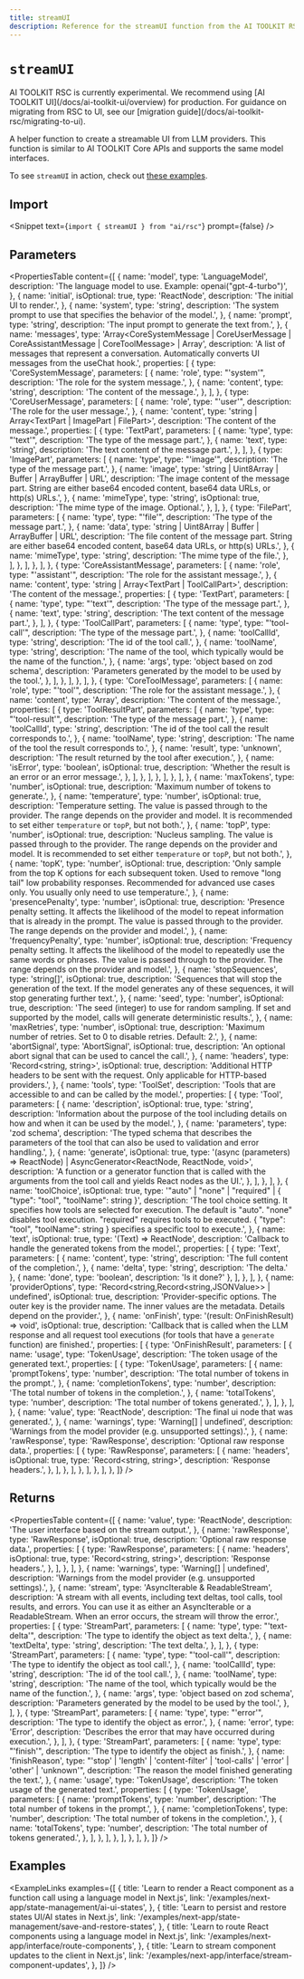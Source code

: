 ```yaml
---
title: streamUI
description: Reference for the streamUI function from the AI TOOLKIT RSC
---
```


# `streamUI`

<Note type="warning">
  AI TOOLKIT RSC is currently experimental. We recommend using [AI TOOLKIT
  UI](/docs/ai-toolkit-ui/overview) for production. For guidance on migrating
  from RSC to UI, see our [migration
  guide](/docs/ai-toolkit-rsc/migrating-to-ui).
</Note>

A helper function to create a streamable UI from LLM providers. This function is similar to AI TOOLKIT Core APIs and supports the same model interfaces.

To see `streamUI` in action, check out [these examples](#examples).

## Import

<Snippet text={`import { streamUI } from "ai/rsc"`} prompt={false} />

## Parameters

<PropertiesTable
  content={[
    {
      name: 'model',
      type: 'LanguageModel',
      description: 'The language model to use. Example: openai("gpt-4-turbo")',
    },
    {
      name: 'initial',
      isOptional: true,
      type: 'ReactNode',
      description: 'The initial UI to render.',
    },
    {
      name: 'system',
      type: 'string',
      description:
        'The system prompt to use that specifies the behavior of the model.',
    },
    {
      name: 'prompt',
      type: 'string',
      description: 'The input prompt to generate the text from.',
    },
    {
      name: 'messages',
      type: 'Array<CoreSystemMessage | CoreUserMessage | CoreAssistantMessage | CoreToolMessage> | Array<UIMessage>',
      description:
        'A list of messages that represent a conversation. Automatically converts UI messages from the useChat hook.',
      properties: [
        {
          type: 'CoreSystemMessage',
          parameters: [
            {
              name: 'role',
              type: "'system'",
              description: 'The role for the system message.',
            },
            {
              name: 'content',
              type: 'string',
              description: 'The content of the message.',
            },
          ],
        },
        {
          type: 'CoreUserMessage',
          parameters: [
            {
              name: 'role',
              type: "'user'",
              description: 'The role for the user message.',
            },
            {
              name: 'content',
              type: 'string | Array<TextPart | ImagePart | FilePart>',
              description: 'The content of the message.',
              properties: [
                {
                  type: 'TextPart',
                  parameters: [
                    {
                      name: 'type',
                      type: "'text'",
                      description: 'The type of the message part.',
                    },
                    {
                      name: 'text',
                      type: 'string',
                      description: 'The text content of the message part.',
                    },
                  ],
                },
                {
                  type: 'ImagePart',
                  parameters: [
                    {
                      name: 'type',
                      type: "'image'",
                      description: 'The type of the message part.',
                    },
                    {
                      name: 'image',
                      type: 'string | Uint8Array | Buffer | ArrayBuffer | URL',
                      description:
                        'The image content of the message part. String are either base64 encoded content, base64 data URLs, or http(s) URLs.',
                    },
                    {
                      name: 'mimeType',
                      type: 'string',
                      isOptional: true,
                      description: 'The mime type of the image. Optional.',
                    },
                  ],
                },
                {
                  type: 'FilePart',
                  parameters: [
                    {
                      name: 'type',
                      type: "'file'",
                      description: 'The type of the message part.',
                    },
                    {
                      name: 'data',
                      type: 'string | Uint8Array | Buffer | ArrayBuffer | URL',
                      description:
                        'The file content of the message part. String are either base64 encoded content, base64 data URLs, or http(s) URLs.',
                    },
                    {
                      name: 'mimeType',
                      type: 'string',
                      description: 'The mime type of the file.',
                    },
                  ],
                },
              ],
            },
          ],
        },
        {
          type: 'CoreAssistantMessage',
          parameters: [
            {
              name: 'role',
              type: "'assistant'",
              description: 'The role for the assistant message.',
            },
            {
              name: 'content',
              type: 'string | Array<TextPart | ToolCallPart>',
              description: 'The content of the message.',
              properties: [
                {
                  type: 'TextPart',
                  parameters: [
                    {
                      name: 'type',
                      type: "'text'",
                      description: 'The type of the message part.',
                    },
                    {
                      name: 'text',
                      type: 'string',
                      description: 'The text content of the message part.',
                    },
                  ],
                },
                {
                  type: 'ToolCallPart',
                  parameters: [
                    {
                      name: 'type',
                      type: "'tool-call'",
                      description: 'The type of the message part.',
                    },
                    {
                      name: 'toolCallId',
                      type: 'string',
                      description: 'The id of the tool call.',
                    },
                    {
                      name: 'toolName',
                      type: 'string',
                      description:
                        'The name of the tool, which typically would be the name of the function.',
                    },
                    {
                      name: 'args',
                      type: 'object based on zod schema',
                      description:
                        'Parameters generated by the model to be used by the tool.',
                    },
                  ],
                },
              ],
            },
          ],
        },
        {
          type: 'CoreToolMessage',
          parameters: [
            {
              name: 'role',
              type: "'tool'",
              description: 'The role for the assistant message.',
            },
            {
              name: 'content',
              type: 'Array<ToolResultPart>',
              description: 'The content of the message.',
              properties: [
                {
                  type: 'ToolResultPart',
                  parameters: [
                    {
                      name: 'type',
                      type: "'tool-result'",
                      description: 'The type of the message part.',
                    },
                    {
                      name: 'toolCallId',
                      type: 'string',
                      description:
                        'The id of the tool call the result corresponds to.',
                    },
                    {
                      name: 'toolName',
                      type: 'string',
                      description:
                        'The name of the tool the result corresponds to.',
                    },
                    {
                      name: 'result',
                      type: 'unknown',
                      description:
                        'The result returned by the tool after execution.',
                    },
                    {
                      name: 'isError',
                      type: 'boolean',
                      isOptional: true,
                      description:
                        'Whether the result is an error or an error message.',
                    },
                  ],
                },
              ],
            },
          ],
        },
      ],
    },
    {
      name: 'maxTokens',
      type: 'number',
      isOptional: true,
      description: 'Maximum number of tokens to generate.',
    },
    {
      name: 'temperature',
      type: 'number',
      isOptional: true,
      description:
        'Temperature setting. The value is passed through to the provider. The range depends on the provider and model. It is recommended to set either `temperature` or `topP`, but not both.',
    },
    {
      name: 'topP',
      type: 'number',
      isOptional: true,
      description:
        'Nucleus sampling. The value is passed through to the provider. The range depends on the provider and model. It is recommended to set either `temperature` or `topP`, but not both.',
    },
    {
      name: 'topK',
      type: 'number',
      isOptional: true,
      description:
        'Only sample from the top K options for each subsequent token. Used to remove "long tail" low probability responses. Recommended for advanced use cases only. You usually only need to use temperature.',
    },
    {
      name: 'presencePenalty',
      type: 'number',
      isOptional: true,
      description:
        'Presence penalty setting. It affects the likelihood of the model to repeat information that is already in the prompt. The value is passed through to the provider. The range depends on the provider and model.',
    },
    {
      name: 'frequencyPenalty',
      type: 'number',
      isOptional: true,
      description:
        'Frequency penalty setting. It affects the likelihood of the model to repeatedly use the same words or phrases. The value is passed through to the provider. The range depends on the provider and model.',
    },
    {
      name: 'stopSequences',
      type: 'string[]',
      isOptional: true,
      description:
        'Sequences that will stop the generation of the text. If the model generates any of these sequences, it will stop generating further text.',
    },
    {
      name: 'seed',
      type: 'number',
      isOptional: true,
      description:
        'The seed (integer) to use for random sampling. If set and supported by the model, calls will generate deterministic results.',
    },
    {
      name: 'maxRetries',
      type: 'number',
      isOptional: true,
      description:
        'Maximum number of retries. Set to 0 to disable retries. Default: 2.',
    },
    {
      name: 'abortSignal',
      type: 'AbortSignal',
      isOptional: true,
      description:
        'An optional abort signal that can be used to cancel the call.',
    },
    {
      name: 'headers',
      type: 'Record<string, string>',
      isOptional: true,
      description:
        'Additional HTTP headers to be sent with the request. Only applicable for HTTP-based providers.',
    },
    {
      name: 'tools',
      type: 'ToolSet',
      description:
        'Tools that are accessible to and can be called by the model.',
      properties: [
        {
          type: 'Tool',
          parameters: [
            {
              name: 'description',
              isOptional: true,
              type: 'string',
              description:
                'Information about the purpose of the tool including details on how and when it can be used by the model.',
            },
            {
              name: 'parameters',
              type: 'zod schema',
              description:
                'The typed schema that describes the parameters of the tool that can also be used to validation and error handling.',
            },
            {
              name: 'generate',
              isOptional: true,
              type: '(async (parameters) => ReactNode) | AsyncGenerator<ReactNode, ReactNode, void>',
              description:
                'A function or a generator function that is called with the arguments from the tool call and yields React nodes as the UI.',
            },
          ],
        },
      ],
    },
    {
      name: 'toolChoice',
      isOptional: true,
      type: '"auto" | "none" | "required" | { "type": "tool", "toolName": string }',
      description:
        'The tool choice setting. It specifies how tools are selected for execution. The default is "auto". "none" disables tool execution. "required" requires tools to be executed. { "type": "tool", "toolName": string } specifies a specific tool to execute.',
    },
    {
      name: 'text',
      isOptional: true,
      type: '(Text) => ReactNode',
      description: 'Callback to handle the generated tokens from the model.',
      properties: [
        {
          type: 'Text',
          parameters: [
            {
              name: 'content',
              type: 'string',
              description: 'The full content of the completion.',
            },
            { name: 'delta', type: 'string', description: 'The delta.' },
            { name: 'done', type: 'boolean', description: 'Is it done?' },
          ],
        },
      ],
    },
    {
      name: 'providerOptions',
      type: 'Record<string,Record<string,JSONValue>> | undefined',
      isOptional: true,
      description:
        'Provider-specific options. The outer key is the provider name. The inner values are the metadata. Details depend on the provider.',
    },
    {
      name: 'onFinish',
      type: '(result: OnFinishResult) => void',
      isOptional: true,
      description:
        'Callback that is called when the LLM response and all request tool executions (for tools that have a `generate` function) are finished.',
      properties: [
        {
          type: 'OnFinishResult',
          parameters: [
            {
              name: 'usage',
              type: 'TokenUsage',
              description: 'The token usage of the generated text.',
              properties: [
                {
                  type: 'TokenUsage',
                  parameters: [
                    {
                      name: 'promptTokens',
                      type: 'number',
                      description: 'The total number of tokens in the prompt.',
                    },
                    {
                      name: 'completionTokens',
                      type: 'number',
                      description:
                        'The total number of tokens in the completion.',
                    },
                    {
                      name: 'totalTokens',
                      type: 'number',
                      description: 'The total number of tokens generated.',
                    },
                  ],
                },
              ],
            },
            {
              name: 'value',
              type: 'ReactNode',
              description: 'The final ui node that was generated.',
            },
            {
              name: 'warnings',
              type: 'Warning[] | undefined',
              description:
                'Warnings from the model provider (e.g. unsupported settings).',
            },
            {
              name: 'rawResponse',
              type: 'RawResponse',
              description: 'Optional raw response data.',
              properties: [
                {
                  type: 'RawResponse',
                  parameters: [
                    {
                      name: 'headers',
                      isOptional: true,
                      type: 'Record<string, string>',
                      description: 'Response headers.',
                    },
                  ],
                },
              ],
            },
          ],
        },
      ],
    },
  ]}
/>

## Returns

<PropertiesTable
  content={[
    {
      name: 'value',
      type: 'ReactNode',
      description: 'The user interface based on the stream output.',
    },
    {
      name: 'rawResponse',
      type: 'RawResponse',
      isOptional: true,
      description: 'Optional raw response data.',
      properties: [
        {
          type: 'RawResponse',
          parameters: [
            {
              name: 'headers',
              isOptional: true,
              type: 'Record<string, string>',
              description: 'Response headers.',
            },
          ],
        },
      ],
    },
    {
      name: 'warnings',
      type: 'Warning[] | undefined',
      description:
        'Warnings from the model provider (e.g. unsupported settings).',
    },
    {
      name: 'stream',
      type: 'AsyncIterable<StreamPart> & ReadableStream<StreamPart>',
      description:
        'A stream with all events, including text deltas, tool calls, tool results, and errors. You can use it as either an AsyncIterable or a ReadableStream. When an error occurs, the stream will throw the error.',
      properties: [
        {
          type: 'StreamPart',
          parameters: [
            {
              name: 'type',
              type: "'text-delta'",
              description: 'The type to identify the object as text delta.',
            },
            {
              name: 'textDelta',
              type: 'string',
              description: 'The text delta.',
            },
          ],
        },
        {
          type: 'StreamPart',
          parameters: [
            {
              name: 'type',
              type: "'tool-call'",
              description: 'The type to identify the object as tool call.',
            },
            {
              name: 'toolCallId',
              type: 'string',
              description: 'The id of the tool call.',
            },
            {
              name: 'toolName',
              type: 'string',
              description:
                'The name of the tool, which typically would be the name of the function.',
            },
            {
              name: 'args',
              type: 'object based on zod schema',
              description:
                'Parameters generated by the model to be used by the tool.',
            },
          ],
        },
        {
          type: 'StreamPart',
          parameters: [
            {
              name: 'type',
              type: "'error'",
              description: 'The type to identify the object as error.',
            },
            {
              name: 'error',
              type: 'Error',
              description:
                'Describes the error that may have occurred during execution.',
            },
          ],
        },
        {
          type: 'StreamPart',
          parameters: [
            {
              name: 'type',
              type: "'finish'",
              description: 'The type to identify the object as finish.',
            },
            {
              name: 'finishReason',
              type: "'stop' | 'length' | 'content-filter' | 'tool-calls' | 'error' | 'other' | 'unknown'",
              description: 'The reason the model finished generating the text.',
            },
            {
              name: 'usage',
              type: 'TokenUsage',
              description: 'The token usage of the generated text.',
              properties: [
                {
                  type: 'TokenUsage',
                  parameters: [
                    {
                      name: 'promptTokens',
                      type: 'number',
                      description: 'The total number of tokens in the prompt.',
                    },
                    {
                      name: 'completionTokens',
                      type: 'number',
                      description:
                        'The total number of tokens in the completion.',
                    },
                    {
                      name: 'totalTokens',
                      type: 'number',
                      description: 'The total number of tokens generated.',
                    },
                  ],
                },
              ],
            },
          ],
        },
      ],
    },
  ]}
/>

## Examples

<ExampleLinks
  examples={[
    {
      title:
        'Learn to render a React component as a function call using a language model in Next.js',
      link: '/examples/next-app/state-management/ai-ui-states',
    },
    {
      title: 'Learn to persist and restore states UI/AI states in Next.js',
      link: '/examples/next-app/state-management/save-and-restore-states',
    },
    {
      title:
        'Learn to route React components using a language model in Next.js',
      link: '/examples/next-app/interface/route-components',
    },
    {
      title: 'Learn to stream component updates to the client in Next.js',
      link: '/examples/next-app/interface/stream-component-updates',
    },
  ]}
/>
